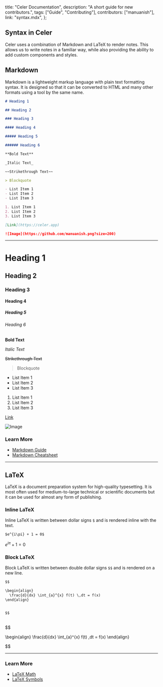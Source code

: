   title: "Celer Documentation",
  description: "A short guide for new contributors.",
  tags: ["Guide", "Contributing"],
  contributors: ["manuanish"],
  link: "syntax.mdx",
};


## Syntax in Celer

Celer uses a combination of Markdown and LaTeX to render notes.
This allows us to write notes in a familiar way, while also providing the ability to add custom components and styles.

## Markdown

Markdown is a lightweight markup language with plain text formatting syntax.
It is designed so that it can be converted to HTML and many other formats using a tool by the same name.

```md
# Heading 1

## Heading 2

### Heading 3

#### Heading 4

##### Heading 5

###### Heading 6

**Bold Text**

_Italic Text_

~~Strikethrough Text~~

> Blockquote

- List Item 1
- List Item 2
- List Item 3

1. List Item 1
2. List Item 2
3. List Item 3

[Link](https://celer.app)

![Image](https://github.com/manuanish.png?size=200)
```

---

# Heading 1

## Heading 2

### Heading 3

#### Heading 4

##### Heading 5

###### Heading 6

**Bold Text**

_Italic Text_

~~Strikethrough Text~~

> Blockquote

- List Item 1
- List Item 2
- List Item 3

1. List Item 1
2. List Item 2
3. List Item 3

[Link](https://celer.vercel.app)

![Image](https://github.com/manuanish.png?size=200)

### Learn More

- [Markdown Guide](https://www.markdownguide.org/basic-syntax/)
- [Markdown Cheatsheet](https://www.markdownguide.org/cheat-sheet/)

---

## LaTeX

LaTeX is a document preparation system for high-quality typesetting.
It is most often used for medium-to-large technical or scientific documents but it can be used for almost any form of publishing.

### Inline LaTeX

Inline LaTeX is written between dollar signs `$` and is rendered inline with the text.

```md
$e^{i\pi} + 1 = 0$
```

$e^{i\pi} + 1 = 0$

### Block LaTeX

Block LaTeX is written between double dollar signs `$$` and is rendered on a new line.

```md
$$

\begin{align}
  \frac{d}{dx} \int_{a}^{x} f(t) \,dt = f(x)
\end{align}


$$
```

<br />
$$

\begin{align}
\frac{d}{dx} \int_{a}^{x} f(t) \,dt = f(x)
\end{align}

$$

---

### Learn More
- [LaTeX Math](https://www.latex-tutorial.com/tutorials/mathematics/)
- [LaTeX Symbols](https://oeis.org/wiki/List_of_LaTeX_mathematical_symbols)



